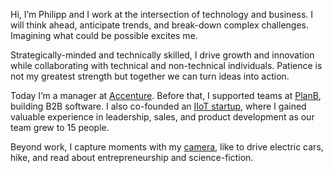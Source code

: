 Hi, I’m Philipp and I work at the intersection of technology and business. I will think ahead, anticipate trends, and break-down complex challenges. Imagining what could be possible excites me. 

Strategically-minded and technically skilled, I drive growth and innovation while collaborating with technical and non-technical individuals. Patience is not my greatest strength but together we can turn ideas into action. 

Today I’m a manager at [Accenture](https://www.accenture.com/). Before that, I supported teams at [PlanB](https://www.planb.net), building B2B software. I also co-founded an [IIoT startup](https://www.conclurer.com), where I gained valuable experience in leadership, sales, and product development as our team grew to 15 people.

Beyond work, I capture moments with my [camera](/stuff), like to drive electric cars, hike, and read about entrepreneurship and science-fiction.